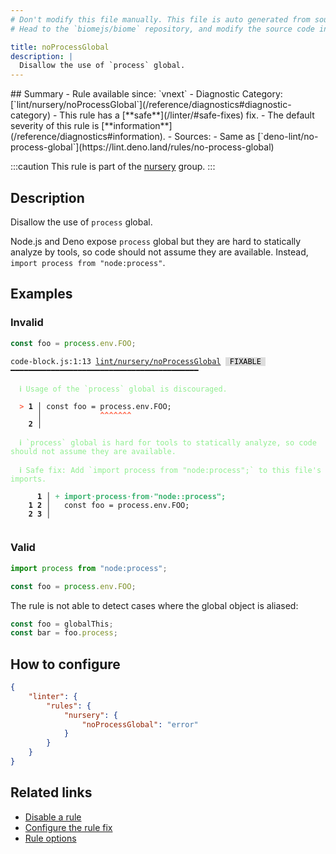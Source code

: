 ```yaml
---
# Don't modify this file manually. This file is auto generated from source, and you will lose your changes next time the website is built.
# Head to the `biomejs/biome` repository, and modify the source code in there.

title: noProcessGlobal
description: |
  Disallow the use of `process` global.
---
```


<Tabs>
<TabItem label="JavaScript (and super languages)" icon="seti:javascript">
## Summary
- Rule available since: `vnext`
- Diagnostic Category: [`lint/nursery/noProcessGlobal`](/reference/diagnostics#diagnostic-category)
- This rule has a [**safe**](/linter/#safe-fixes) fix.
- The default severity of this rule is [**information**](/reference/diagnostics#information).
- Sources: 
  - Same as [`deno-lint/no-process-global`](https://lint.deno.land/rules/no-process-global)

:::caution
This rule is part of the [nursery](/linter/rules/#nursery) group.
:::
## Description
Disallow the use of `process` global.

Node.js and Deno expose `process` global but they are hard to statically analyze by tools,
so code should not assume they are available. Instead, `import process from "node:process"`.

## Examples

### Invalid

```js
const foo = process.env.FOO;
```

<pre class="language-text"><code class="language-text">code-block.js:1:13 <a href="https://biomejs.dev/linter/rules/no-process-global">lint/nursery/noProcessGlobal</a> <span style="color: #000; background-color: #ddd;"> FIXABLE </span> ━━━━━━━━━━━━━━━━━━━━━━━━━━━━━━━━━━━━━━━━━━<br /><br />  <strong><span style="color: lightgreen;">ℹ</span></strong> <span style="color: lightgreen;">Usage of the `process` global is discouraged.</span><br />  <br />  <strong><span style="color: Tomato;">&gt;</span></strong> <strong>1 │ </strong>const foo = process.env.FOO;<br />   <strong>   │ </strong>            <strong><span style="color: Tomato;">^</span></strong><strong><span style="color: Tomato;">^</span></strong><strong><span style="color: Tomato;">^</span></strong><strong><span style="color: Tomato;">^</span></strong><strong><span style="color: Tomato;">^</span></strong><strong><span style="color: Tomato;">^</span></strong><strong><span style="color: Tomato;">^</span></strong><br />    <strong>2 │ </strong><br />  <br />  <strong><span style="color: lightgreen;">ℹ</span></strong> <span style="color: lightgreen;">`process` global is hard for tools to statically analyze, so code should not assume they are available.</span><br />  <br />  <strong><span style="color: lightgreen;">ℹ</span></strong> <span style="color: lightgreen;">Safe fix</span><span style="color: lightgreen;">: </span><span style="color: lightgreen;">Add `import process from &quot;node:process&quot;;` to this file's imports.</span><br />  <br />      <strong>1</strong><strong> │ </strong><span style="color: MediumSeaGreen;">+</span> <span style="color: MediumSeaGreen;"><strong>i</strong></span><span style="color: MediumSeaGreen;"><strong>m</strong></span><span style="color: MediumSeaGreen;"><strong>p</strong></span><span style="color: MediumSeaGreen;"><strong>o</strong></span><span style="color: MediumSeaGreen;"><strong>r</strong></span><span style="color: MediumSeaGreen;"><strong>t</strong></span><span style="color: MediumSeaGreen;"><span style="opacity: 0.8;"><strong>·</strong></span></span><span style="color: MediumSeaGreen;"><strong>p</strong></span><span style="color: MediumSeaGreen;"><strong>r</strong></span><span style="color: MediumSeaGreen;"><strong>o</strong></span><span style="color: MediumSeaGreen;"><strong>c</strong></span><span style="color: MediumSeaGreen;"><strong>e</strong></span><span style="color: MediumSeaGreen;"><strong>s</strong></span><span style="color: MediumSeaGreen;"><strong>s</strong></span><span style="color: MediumSeaGreen;"><span style="opacity: 0.8;"><strong>·</strong></span></span><span style="color: MediumSeaGreen;"><strong>f</strong></span><span style="color: MediumSeaGreen;"><strong>r</strong></span><span style="color: MediumSeaGreen;"><strong>o</strong></span><span style="color: MediumSeaGreen;"><strong>m</strong></span><span style="color: MediumSeaGreen;"><span style="opacity: 0.8;"><strong>·</strong></span></span><span style="color: MediumSeaGreen;"><strong>&quot;</strong></span><span style="color: MediumSeaGreen;"><strong>n</strong></span><span style="color: MediumSeaGreen;"><strong>o</strong></span><span style="color: MediumSeaGreen;"><strong>d</strong></span><span style="color: MediumSeaGreen;"><strong>e</strong></span><span style="color: MediumSeaGreen;"><strong>:</strong></span><span style="color: MediumSeaGreen;"><strong>:</strong></span><span style="color: MediumSeaGreen;"><strong>p</strong></span><span style="color: MediumSeaGreen;"><strong>r</strong></span><span style="color: MediumSeaGreen;"><strong>o</strong></span><span style="color: MediumSeaGreen;"><strong>c</strong></span><span style="color: MediumSeaGreen;"><strong>e</strong></span><span style="color: MediumSeaGreen;"><strong>s</strong></span><span style="color: MediumSeaGreen;"><strong>s</strong></span><span style="color: MediumSeaGreen;"><strong>&quot;</strong></span><span style="color: MediumSeaGreen;"><strong>;</strong></span><br />    <strong>1</strong> <strong>2</strong><strong> │ </strong>  const foo = process.env.FOO;<br />    <strong>2</strong> <strong>3</strong><strong> │ </strong>  <br />  <br /></code></pre>

### Valid

```js
import process from "node:process";

const foo = process.env.FOO;
```

The rule is not able to detect cases where the global object is aliased:

```js
const foo = globalThis;
const bar = foo.process;
```

## How to configure
```json title="biome.json"
{
	"linter": {
		"rules": {
			"nursery": {
				"noProcessGlobal": "error"
			}
		}
	}
}

```
## Related links

- [Disable a rule](/linter/#disable-a-lint-rule)
- [Configure the rule fix](/linter#configure-the-rule-fix)
- [Rule options](/linter/#rule-options)

</TabItem>
</Tabs>

